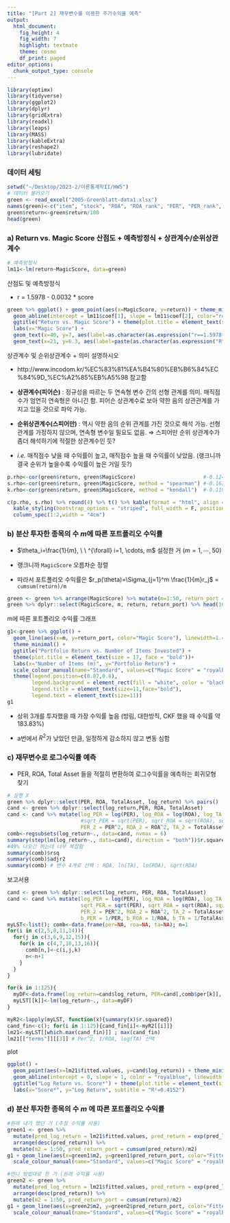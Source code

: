 ```yaml
---
title: "[Part 2] 재무변수를 이용한 주가수익율 예측"
output:
  html_document:
    fig_height: 4
    fig_width: 7
    highlight: textmate
    theme: cosmo
    df_print: paged
editor_options: 
  chunk_output_type: console
---
```


```r
library(optimx)
library(tidyverse)
library(ggplot2)
library(dplyr)
library(gridExtra)
library(readxl)
library(leaps)
library(MASS)
library(kableExtra)
library(reshape2)
library(lubridate)
```

### 데이터 세팅

```r
setwd("~/Desktop/2023-2/이론통계학II/HW5")
# 데이터 불러오기
green <- read_excel("2005-Greenblatt-data1.xlsx")
names(green)<-c("item", "stock", "ROA", "ROA_rank", "PER", "PER_rank", "MagicScore","return","log_return","TotalAsset")
green$return<-green$return/100
head(green)
```

### a) Return vs. Magic Score 산점도 + 예측방정식 + 상관계수/순위상관계수

```r
# 예측방정식
lm11<-lm(return~MagicScore, data=green)
```

산점도 및 예측방정식   

-   r = 1.5978 - 0.0032 * score


```r
green %>% ggplot() + geom_point(aes(x=MagicScore, y=return)) + theme_minimal() +
  geom_abline(intercept = lm11$coef[1], slope = lm11$coef[2], color="royalblue", linewidth=1.4) +
  ggtitle("Return vs. Magic Score") + theme(plot.title = element_text(size = 17, face = "bold"))+
  labs(x="Magic Score") +
  geom_text(x=40, y=7, aes(label=as.character(as.expression("r==1.5978-0.0032*score"))), parse = T, size=5, color="royalblue") + 
  geom_text(x=21, y=6.3, aes(label=paste(as.character(as.expression("R^2 ==")), round(summary(lm11)$r.squared,4))), parse = T, size=4, color="royalblue")
```


상관계수 및 순위상관계수 + 의미 설명하시오

-   http://www.incodom.kr/%EC%83%81%EA%B4%80%EB%B6%84%EC%84%9D_%EC%A2%85%EB%A5%98 참고함

-   **상관계수(피어슨)** : 정규성을 따르는 두 연속형 변수 간의 선형 관계를 의미. 매직점수가 엄연히 연속형은 아니긴 함. 피어슨 상관계수로 보아 약한 음의 상관관계를 가지고 있을 것으로 파악 가능.

-   **순위상관계수(스피어만)** : 역시 약한 음의 순위 관계를 가진 것으로 해석 가능. 선형 관계를 가정하지 않으며, 연속형 변수일 필요도 없음. ⇒ 스피어만 순위 상관계수가 좀더 해석하기에 적절한 상관계수인 듯?

-   *i.e.* 매직점수 낮을 때 수익률이 높고, 매직점수 높을 때 수익률이 낮았음. (랭크니까 결국 순위가 높을수록 수익률이 높은 거일 듯?)


```r
p.rho<-cor(green$return, green$MagicScore)                      #-0.1244
s.rho<-cor(green$return, green$MagicScore, method = "spearman") #-0.1672
k.rho<-cor(green$return, green$MagicScore, method = "kendall")  #-0.1107
```

```r
c(p.rho, s.rho) %>% round(4) %>% t() %>% kable(format = "html", align = "cc", col.names = c("Pearson", "Spearman Rank")) %>%
  kable_styling(bootstrap_options = "striped", full_width = F, position = "center") %>%
  column_spec(1:2,width = "4cm") 
```


### b) 분산 투자한 종목의 수 $m$에 따른 포트폴리오 수익률

-   $\theta_i=\frac{1}{m}, \ \  ^{\forall} i=1, \cdots, m$ 설정한 거 ($m=1,\cdots,50$)

-   랭크니까 `MagicScore` 오름차순 정렬

-   따라서 포트폴리오 수익률은 $r_p(\theta)=\Sigma_{j=1}^m \frac{1}{m}r_j$ = `cumsum(return)/m`

```r
green <- green %>% arrange(MagicScore) %>% mutate(m=1:50, return_port = cumsum(return)/m)
green %>% dplyr::select(MagicScore, m, return, return_port) %>% head(10) #e.g.
```


m에 따른 포트폴리오 수익률 그래프


```r
g1<-green %>% ggplot() + 
  geom_line(aes(x=m, y=return_port, color="Magic Score"), linewidth=1.4) +
  theme_minimal() +
  ggtitle("Portfolio Return vs. Number of Items Invested") + 
  theme(plot.title = element_text(size = 17, face = "bold"))+
  labs(x="Number of Items (m)", y="Portfolio Return") +
  scale_colour_manual(name="Standard", values=c("Magic Score" = "royalblue1")) +
  theme(legend.position=c(0.87,0.8),
        legend.background = element_rect(fill = "white", color = "black"),
        legend.title = element_text(size=11,face="bold"),
        legend.text = element_text(size=11))
g1
```


-   상위 3개를 투자했을 때 가장 수익률 높음 (방림, 대한방직, CKF 했을 때 수익률 약 183.83%)

-   a번에서 $R^2$가 낮았던 만큼, 일정하게 감소하지 않고 변동 심함




### c) 재무변수로 로그수익률 예측


-   PER, ROA, Total Asset 들을 적절히 변환하여 로그수익률을 예측하는 회귀모형 찾기


```r
# 실행 X
green %>% dplyr::select(PER, ROA, TotalAsset, log_return) %>% pairs()
cand <- green %>% dplyr::select(log_return,PER, ROA, TotalAsset)
cand <- cand %>% mutate(log_PER = log(PER), log_ROA = log(ROA), log_TA = log(TotalAsset),
                        #sqrt_PER = sqrt(PER), sqrt_ROA = sqrt(ROA), sqrt_TA = sqrt(TotalAsset),
                        PER_2 = PER^2, ROA_2 = ROA^2, TA_2 = TotalAsset^2)
comb<-regsubsets(log_return~., data=cand, nvmax = 6)
summary(step(lm(log_return~., data=cand), direction = "both"))$r.squared
#49% 나오긴 하는데 너무 복잡함
summary(comb)$rsq
summary(comb)$adjr2
summary(comb) # 변수 4개로 선택 : ROA, ln(TA), ln(ROA), sqrt(ROA)
```

보고서용

```r
cand <- green %>% dplyr::select(log_return, PER, ROA, TotalAsset)
cand <- cand %>% mutate(log_PER = log(PER), log_ROA = log(ROA), log_TA = log(TotalAsset),
                        sqrt_PER = sqrt(PER), sqrt_ROA = sqrt(ROA), sqrt_TA = sqrt(TotalAsset),
                        PER_2 = PER^2, ROA_2 = ROA^2, TA_2 = TotalAsset^2,
                        b_PER = 1/PER, b_ROA = 1/ROA, b_TA = 1/TotalAsset)
myLST<-list(); comb<-data.frame(per=NA, roa=NA, ta=NA); n=1
for(i in c(2,5,8,11,14)){
  for(j in c(3,6,9,12,15)){
    for(k in c(4,7,10,13,16)){
      comb[n,]<-c(i,j,k)
      n<-n+1
    }
  }
}

for(k in 1:125){
  myDF<-data.frame(log_return=cand$log_return, PER=cand[,comb$per[k]], ROA=cand[,comb$roa[k]], TA=cand[,comb$ta[k]])
  myLST[[k]]<-lm(log_return~., data=myDF)
}

myR2<-lapply(myLST, function(x){summary(x)$r.squared})
cand_fin<-c(); for(i in 1:125){cand_fin[i]<-myR2[[i]]}
lm21<-myLST[[which.max(cand_fin)]] ; max(cand_fin)
lm21[["terms"]][[3]] # Per^2, 1/ROA, log(TA) 선택
```


plot

```r
ggplot() +
  geom_point(aes(x=lm21$fitted.values, y=cand$log_return)) + theme_minimal() +
  geom_abline(intercept = 0, slope = 1, color = "royalblue", linewidth = 1.4) +
  ggtitle("Log Return vs. Score*") + theme(plot.title = element_text(size = 17, face = "bold")) +
  labs(x="Score*", y="Log Return", subtitle = "R²=0.4152")
```


### d) 분산 투자한 종목의 수 $m$ 에 따른 포트폴리오 수익률


```r
#원래 내가 했던 거 (추정 수익률 사용)
green1 <- green %>% 
  mutate(pred_log_return = lm21$fitted.values, pred_return = exp(pred_log_return)-1) %>%
  arrange(desc(pred_return)) %>%
  mutate(m2 = 1:50, pred_return_port = cumsum(pred_return)/m2)
g1 + geom_line(aes(x=green1$m2, y=green1$pred_return_port, color="Fitted Return"), linewidth=1.4) +
  scale_colour_manual(name="Standard", values=c("Magic Score" = "royalblue1", "Fitted Return"="indianred1"))

#언니 방법대로 한 거 (원래 수익률 사용)
green2 <- green %>% 
  mutate(pred_log_return = lm21$fitted.values, pred_return = exp(pred_log_return)-1) %>%
  arrange(desc(pred_return)) %>%
  mutate(m2 = 1:50, pred_return_port = cumsum(return)/m2)
g1 + geom_line(aes(x=green2$m2, y=green2$pred_return_port, color="Fitted Return"), linewidth=1.4) +
  scale_colour_manual(name="Standard", values=c("Magic Score" = "royalblue1", "Fitted Return"="indianred1"))
```


